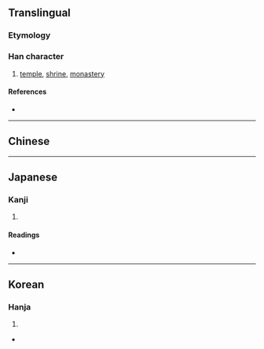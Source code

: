 {{character info/new}}
{{also|剎}}
==Translingual==

===Etymology===
{{Han etym}}
===Han character===
{{Han char|rn=18|rad=刀|as=06|sn=8|four=|canj=KDLN,XKDLN|ids=⿰杀刂}}

# [[temple]], [[shrine]], [[monastery]]

====References====
* {{Han ref|kx=0139.120|dkj=01967|dj=0316.030|hdz=10336.070|uh=5239|ud=21049}}

----

==Chinese==
{{zh-see|剎}}

----

==Japanese==

===Kanji===
{{ja-kanji|grade=|rs=刀06}}

# {{defn|lang=ja|sort=刀06}}

====Readings====
* {{ja-readings|goon=[[せち]] (sechi)|kanon=[[さつ]] (satsu)|kanyoon=[[せつ]] (setsu)|kun=[[はたばしら]] (hatabashira), [[てら]] (tera), [[くに]] (kuni)}}

----

==Korean==

===Hanja===
{{ko-hanja|hangeul=찰|rv=chal|mr=ch'al}}

# {{defn|lang=ko|sort=刀06}}

* {{l|ko|sc=Kore|寺刹|tr=[[사찰]], sachal}}